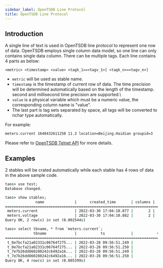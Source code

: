 ```yaml
---
sidebar_label: OpenTSDB Line Protocol
title: OpenTSDB Line Protocol
---
```



## Introduction

A single line of text is used in OpenTSDB line protocol to represent one row of data. OpenTSDB employs single column data model, so one line can only contains single data column. There can be multiple tags. Each line contains 4 parts as below:

```
<metric> <timestamp> <value> <tagk_1>=<tagv_1>[ <tagk_n>=<tagv_n>]
```

- `metric` will be used as stable name.
- `timestamp` is the timestamp of current row of data. The time precision will be determined automatically based on the length of the timestamp. second and millisecond time precision are supported.\
- `value` is a physical variable which must be a numeric value, the corresponding column name is "value".
- The last part is tag sets separated by space, all tags will be converted to nchar type automatically.

For example:

```txt
meters.current 1648432611250 11.3 location=Beijing.Haidian groupid=3
```

Please refer to [OpenTSDB Telnet API](http://opentsdb.net/docs/build/html/api_telnet/put.html) for more details.

## Examples

<Tabs defaultValue="java" groupId="lang">
  <TabItem label="Java" value="java">
    <JavaTelnet />
  </TabItem>
  <TabItem label="Python" value="Python">
    <PyTelnet />
  </TabItem>
  <TabItem label="Go" value="go">
    <GoTelnet />
  </TabItem>
  <TabItem label="Rust" value="rust">
    <RustTelnet />
  </TabItem>
  <TabItem label="Node.js" value="nodejs">
    <NodeTelnet />
  </TabItem>
  <TabItem label="C#" value="csharp">
    <CsTelnet />
  </TabItem>
  <TabItem label="C" value="c">
    <CTelnet />
  </TabItem>
</Tabs>

2 stables will be crated automatically while each stable has 4 rows of data in the above sample code.

```cmd
taos> use test;
Database changed.

taos> show stables;
              name              |      created_time       | columns |  tags  |   tables    |
============================================================================================
 meters.current                 | 2022-03-30 17:04:10.877 |       2 |      2 |           2 |
 meters.voltage                 | 2022-03-30 17:04:10.882 |       2 |      2 |           2 |
Query OK, 2 row(s) in set (0.002544s)

taos> select tbname, * from `meters.current`;
             tbname             |           ts            |           value           | groupid |            location            |
==================================================================================================================================
 t_0e7bcfa21a02331c06764f275... | 2022-03-28 09:56:51.249 |              10.800000000 | 3       | Beijing.Haidian                |
 t_0e7bcfa21a02331c06764f275... | 2022-03-28 09:56:51.250 |              11.300000000 | 3       | Beijing.Haidian                |
 t_7e7b26dd860280242c6492a16... | 2022-03-28 09:56:51.249 |              10.300000000 | 2       | Beijing.Chaoyang               |
 t_7e7b26dd860280242c6492a16... | 2022-03-28 09:56:51.250 |              12.600000000 | 2       | Beijing.Chaoyang               |
Query OK, 4 row(s) in set (0.005399s)
```
